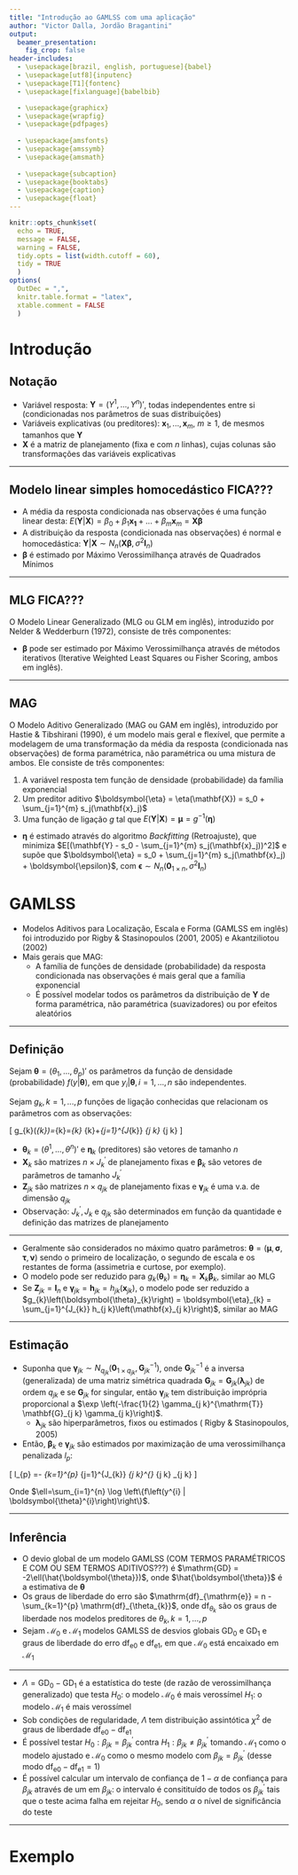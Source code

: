 ```yaml
---
title: "Introdução ao GAMLSS com uma aplicação"
author: "Victor Dalla, Jordão Bragantini"
output: 
  beamer_presentation:
    fig_crop: false
header-includes:
  - \usepackage[brazil, english, portuguese]{babel}
  - \usepackage[utf8]{inputenc}
  - \usepackage[T1]{fontenc}
  - \usepackage[fixlanguage]{babelbib}

  - \usepackage{graphicx}
  - \usepackage{wrapfig}
  - \usepackage{pdfpages}
  
  - \usepackage{amsfonts}
  - \usepackage{amssymb}
  - \usepackage{amsmath}
  
  - \usepackage{subcaption}
  - \usepackage{booktabs}
  - \usepackage{caption}
  - \usepackage{float}
---
```


```r
knitr::opts_chunk$set(
  echo = TRUE, 
  message = FALSE,
  warning = FALSE,
  tidy.opts = list(width.cutoff = 60),
  tidy = TRUE
  )
options(
  OutDec = ",", 
  knitr.table.format = "latex", 
  xtable.comment = FALSE
  )
```

# Introdução

## Notação

- Variável resposta: $\mathbf{Y} = (Y^1, ..., Y^n)'$, todas independentes entre si (condicionadas nos parâmetros de suas distribuições)
- Variáveis explicativas (ou preditores): $\mathbf{x}_1, ..., \mathbf{x}_m$, $m \ge 1$, de mesmos tamanhos que $\mathbf{Y}$
- $\mathbf{X}$ é a matriz de planejamento (fixa e com $n$ linhas), cujas colunas são transformações das variáveis explicativas

---

## Modelo linear simples homocedástico FICA???

- A média da resposta condicionada nas observações é uma função linear desta: $E(\mathbf{Y} | \mathbf{X}) = \beta_0 + \beta_1 \mathbf{x_1} + ... + \beta_m \mathbf{x}_m = \mathbf{X} \boldsymbol{\beta}$
- A distribuição da resposta (condicionada nas observações) é normal e homocedástica: $\mathbf{Y} | \mathbf{X} \sim N_n(\mathbf{X} \boldsymbol{\beta}, \sigma^2 \mathbf{I}_n)$
- $\boldsymbol{\beta}$ é estimado por Máximo Verossimilhança através de Quadrados Mínimos

---

## MLG FICA???

O Modelo Linear Generalizado (MLG ou GLM em inglês), introduzido por Nelder & Wedderburn (1972), consiste de três componentes:

\begin{enumerate}
  \item A variável resposta tem função de densidade (probabilidade) da família exponencial com parâmetros de localização natural e escala ($\theta$ e $\psi$, respecivamente):
  \[
  f(y | \theta, \psi) = \exp \left( \frac{y\theta - b(\theta)}{a(\psi)} + c(y, \psi) \right)
  \]
  \item Um preditor linear $\boldsymbol{\eta} = \eta(\mathbf{X}) = \beta_0 + \sum_{j=1}^{m} \beta_j \mathbf{x}_j = \mathbf{X} \boldsymbol{\beta}$
  \item Uma função de ligação $g$ tal que $E(\mathbf{Y} | \mathbf{X}) = \boldsymbol{\mu} = g^{-1}(\boldsymbol{\eta})$. Como na família exponencial $\boldsymbol{\mu} = \frac{\partial} {\partial\boldsymbol{\theta}} b(\boldsymbol{\theta})$, $g^{-1} = \frac{\partial} {\partial\boldsymbol{\theta}} b$ é chamada \textit{ligação canônica}.
\end{enumerate}

- $\boldsymbol{\beta}$ pode ser estimado por Máximo Verossimilhança através de métodos iterativos (Iterative Weighted Least Squares ou Fisher Scoring, ambos em inglês).
<!-- - $Var(Y | \mathbf{X}) = a(\phi)b''(\theta) = a(\phi)v(\mu)$. Isso significa que é possível realizar ajustes num cenário heterocedástico. -->

---

## MAG

O Modelo Aditivo Generalizado (MAG ou GAM em inglês), introduzido por Hastie & Tibshirani (1990), é um modelo mais geral e flexível, que permite a modelagem de uma transformação da média da resposta (condicionada nas observações) de forma paramétrica, não paramétrica ou uma mistura de ambos. Ele consiste de três componentes:

1. A variável resposta tem função de densidade (probabilidade) da família exponencial
2. Um preditor aditivo $\boldsymbol{\eta} = \eta(\mathbf{X}) = s_0 + \sum_{j=1}^{m} s_j(\mathbf{x}_j)$
3. Uma função de ligação $g$ tal que $E(\mathbf{Y} | \mathbf{X}) = \boldsymbol{\mu} = g^{-1}(\boldsymbol{\eta})$

- $\boldsymbol{\eta}$ é estimado através do algoritmo *Backfitting* (Retroajuste), que minimiza $E[(\mathbf{Y} - s_0 - \sum_{j=1}^{m} s_j(\mathbf{x}_j))^2]$ e supõe que $\boldsymbol{\eta} = s_0 + \sum_{j=1}^{m} s_j(\mathbf{x}_j) + \boldsymbol{\epsilon}$, com $\boldsymbol{\epsilon} \sim N_n(\mathbf{0}_{1 \times n}, \sigma^2 \mathbf{I}_n)$


# GAMLSS

- Modelos Aditivos para Localização, Escala e Forma (GAMLSS em inglês) foi introduzido por Rigby & Stasinopoulos (2001, 2005) e Akantziliotou \textit{et al.} (2002)
- Mais gerais que MAG:
  - A família de funções de densidade (probabilidade) da resposta condicionada nas observações é mais geral que a família exponencial
  - É possível modelar todos os parâmetros da distribuição de $\mathbf{Y}$ de forma paramétrica, não paramétrica (suavizadores) ou por efeitos aleatórios

---

## Definição

Sejam $\boldsymbol{\theta} = (\theta_1, ..., \theta_p)'$ os parâmetros da função de densidade (probabilidade) $f(y | \boldsymbol{\theta})$, em que $y_i | \boldsymbol{\theta}, i = 1, ..., n$ são independentes.

Sejam $g_k, k = 1, ..., p$ funções de ligação conhecidas que relacionam os parâmetros com as observações:

\[
g_{k}\left(\boldsymbol{\theta}_{k}\right)=\boldsymbol{\eta}_{k}=\mathbf{X}_{k} \boldsymbol{\beta}_{k}+\sum_{j=1}^{J_{k}} \mathbf{Z}_{j k} \boldsymbol{\gamma}_{j k}
\]

- $\boldsymbol{\theta}_k = (\theta^1, ..., \theta^n)'$ e $\boldsymbol{\eta}_k$ (preditores) são vetores de tamanho $n$
- $\mathbf{X}_k$ são matrizes $n \times J_k^\prime$ de planejamento fixas e $\boldsymbol{\beta}_k$ são vetores de parâmetros de tamanho $J_k^\prime$
- $\mathbf{Z}_{j k}$ são matrizes $n \times q_{j k}$ de planejamento fixas e $\boldsymbol{\gamma}_{j k}$ é uma v.a. de dimensão $q_{j k}$
- Observação: $J_k^\prime, J_k$ e $q_{j k}$ são determinados em função da quantidade e definição das matrizes de planejamento

---

- Geralmente são considerados no máximo quatro parâmetros: $\boldsymbol{\theta} = (\boldsymbol{\mu}, \boldsymbol{\sigma}, \boldsymbol{\tau}, \boldsymbol{\nu})$ sendo o primeiro de localização, o segundo de escala e os restantes de forma (assimetria e curtose, por exemplo).
- O modelo pode ser reduzido para $g_{k}\left(\boldsymbol{\theta}_{k}\right) = \boldsymbol{\eta}_{k} = \mathbf{X}_{k} \boldsymbol{\beta}_{k}$, similar ao MLG
- Se $\mathbf{Z}_{j k} = \mathbf{I}_n$ e $\boldsymbol{\gamma}_{j k} =  \mathbf{h}_{j k} = h_{j k}\left(\mathbf{x}_{j k}\right)$, o modelo pode ser reduzido a $g_{k}\left(\boldsymbol{\theta}_{k}\right) = \boldsymbol{\eta}_{k} = \sum_{j=1}^{J_{k}} h_{j k}\left(\mathbf{x}_{j k}\right)$, similar ao MAG

---

## Estimação

- Suponha que $\boldsymbol{\gamma}_{j k} \sim N_{q_{j k}}(\mathbf{0}_{1 \times q_{j k}}, \mathbf{G}_{j k}^{-1})$, onde $\mathbf{G}_{j k}^{-1}$ é a inversa (generalizada) de uma matriz simétrica quadrada $\mathbf{G}_{j k} = \mathbf{G}_{j k}\left(\boldsymbol{\lambda}_{j k}\right)$ de ordem $q_{j k}$ e se $\mathbf{G}_{j k}$ for singular, então $\boldsymbol{\gamma}_{j k}$ tem distribuição imprópria proporcional a $\exp \left(-\frac{1}{2} \gamma_{j k}^{\mathrm{T}} \mathbf{G}_{j k} \gamma_{j k}\right)$. 
    - $\boldsymbol{\lambda}_{j k}$ são hiperparâmetros, fixos ou estimados (\textit{c.f.} Rigby & Stasinopoulos, 2005)
- Então, $\boldsymbol{\beta}_{k}$ e $\boldsymbol{\gamma}_{j k}$ são estimados por maximização de uma verossimilhança penalizada $l_{p}$:

\[
l_{p}  =\ell - \frac{1}{2} \sum_{k=1}^{p} \sum_{j=1}^{J_{k}} \boldsymbol{\gamma}_{j k}^{\mathrm{\top}} \mathbf{G}_{j k} \boldsymbol{\gamma}_{j k}
\]

Onde $\ell=\sum_{i=1}^{n} \log \left\{f\left(y^{i} | \boldsymbol{\theta}^{i}\right)\right\}$.

---

## Inferência

- O devio global de um modelo GAMLSS (COM TERMOS PARAMÉTRICOS E COM OU SEM TERMOS ADITIVOS???) é $\mathrm{GD} = -2\ell(\hat{\boldsymbol{\theta}})$, onde $\hat{\boldsymbol{\theta}}$ é a estimativa de $\boldsymbol{\theta}$
- Os graus de liberdade do erro são $\mathrm{df}_{\mathrm{e}} = n - \sum_{k=1}^{p} \mathrm{df}_{\theta_{k}}$, onde $\mathrm{df}_{\theta_{k}}$ são os graus de liberdade nos modelos preditores de $\theta_k, k = 1, ..., p$
- Sejam $\mathcal{M}_0$ e $\mathcal{M}_1$ modelos GAMLSS de desvios globais $\mathrm{GD}_0$ e $\mathrm{GD}_1$ e graus de liberdade do erro $\mathrm{df}_{\mathrm{e0}}$ e $\mathrm{df}_{\mathrm{e1}}$, em que $\mathcal{M}_0$ está encaixado em $\mathcal{M}_1$

---

- $\Lambda = \mathrm{GD}_0 - \mathrm{GD}_1$ é a estatística do teste (de razão de verossimilhança generalizado) que testa $H_0:$ o modelo $\mathcal{M}_0$ é mais verossímel \textit{vs} $H_1:$ o modelo $\mathcal{M}_1$ é mais verossímel
- Sob condições de regularidade, $\Lambda$ tem distribuição assintótica $\chi^{2}$ de graus de liberdade $\mathrm{df}_{\mathrm{e0}} - \mathrm{df}_{\mathrm{e1}}$
- É possível testar $H_0: \beta_{j k} = \beta_{j k}^\prime$ contra $H_1: \beta_{j k} \neq \beta_{j k}^\prime$ tomando $\mathcal{M}_1$ como o modelo ajustado e $\mathcal{M}_0$ como o mesmo modelo com $\beta_{j k} = \beta_{j k}^\prime$ (desse modo $\mathrm{df}_{\mathrm{e0}} - \mathrm{df}_{\mathrm{e1}} = 1$)
- É possível calcular um intervalo de confiança de $1 - \alpha$ de confiança para $\beta_{j k}$ através de um \textit{profiling} em $\beta_{j k}$: o intervalo é consitituído de todos os $\beta_{j k}^\prime$ tais que o teste acima falha em rejeitar $H_0$, sendo $\alpha$ o nível de significância do teste

---

# Exemplo


